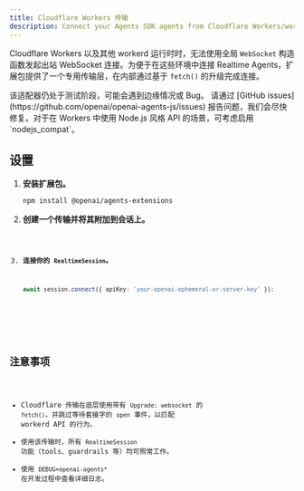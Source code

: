 ```yaml
---
title: Cloudflare Workers 传输
description: Connect your Agents SDK agents from Cloudflare Workers/workerd using a dedicated transport.
---
```



Cloudflare Workers 以及其他 workerd 运行时时，无法使用全局 `WebSocket` 构造函数发起出站 WebSocket 连接。为便于在这些环境中连接 Realtime Agents，扩展包提供了一个专用传输层，在内部通过基于 `fetch()` 的升级完成连接。

<Aside type="caution">
  该适配器仍处于测试阶段，可能会遇到边缘情况或 Bug。 请通过 [GitHub
  issues](https://github.com/openai/openai-agents-js/issues)
  报告问题，我们会尽快修复。对于在 Workers 中使用 Node.js 风格 API
  的场景，可考虑启用 `nodejs_compat`。
</Aside>

## 设置

<Steps>

1. **安装扩展包。**

   ```bash
   npm install @openai/agents-extensions
   ```

2. **创建一个传输并将其附加到会话上。**

   <Code lang="typescript" code={cloudflareBasicExample} />

3. **连接你的 `RealtimeSession`。**

   ```typescript
   await session.connect({ apiKey: 'your-openai-ephemeral-or-server-key' });
   ```

</Steps>

## 注意事项

- Cloudflare 传输在底层使用带有 `Upgrade: websocket` 的 `fetch()`，并跳过等待套接字的 `open` 事件，以匹配 workerd API 的行为。
- 使用该传输时，所有 `RealtimeSession` 功能（tools、guardrails 等）均可照常工作。
- 使用 `DEBUG=openai-agents*` 在开发过程中查看详细日志。
